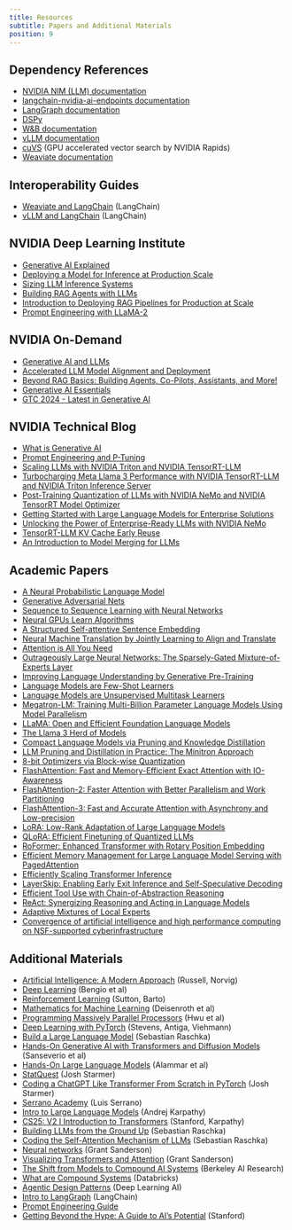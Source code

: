 ```yaml
---
title: Resources
subtitle: Papers and Additional Materials
position: 9
---
```


<h2>Dependency References</h2>

- [NVIDIA NIM (LLM) documentation](https://docs.nvidia.com/nim/large-language-models/latest/introduction.html)
- [langchain-nvidia-ai-endpoints documentation](https://python.langchain.com/docs/integrations/providers/nvidia/)
- [LangGraph documentation](https://langchain-ai.github.io/langgraph/tutorials/introduction/)
- [DSPy](https://dspy.ai/)
- [W&B documentation](https://docs.wandb.ai/ref/python/)
- [vLLM documentation](https://docs.vllm.ai/en/latest/)
- [cuVS](https://docs.rapids.ai/api/cuvs/stable/) (GPU accelerated vector search by NVIDIA Rapids)
- [Weaviate documentation](https://weaviate.io/developers/weaviate)

<h2>Interoperability Guides</h2>

- [Weaviate and LangChain](https://python.langchain.com/docs/integrations/vectorstores/weaviate/) (LangChain)
- [vLLM and LangChain](https://python.langchain.com/docs/integrations/llms/vllm/) (LangChain)

<h2>NVIDIA Deep Learning Institute</h2>

- [Generative AI Explained](https://learn.nvidia.com/courses/course-detail?course_id=course-v1:DLI+S-FX-07+V1)
- [Deploying a Model for Inference at Production Scale](https://learn.nvidia.com/courses/course-detail?course_id=course-v1:DLI+S-FX-03+V1)
- [Sizing LLM Inference Systems](https://learn.nvidia.com/courses/course-detail?course_id=course-v1:DLI+S-FX-18+V1)
- [Building RAG Agents with LLMs](https://learn.nvidia.com/courses/course-detail?course_id=course-v1:DLI+S-FX-15+V1)
- [Introduction to Deploying RAG Pipelines for Production at Scale](https://learn.nvidia.com/courses/course-detail?course_id=course-v1:DLI+S-FX-19+V1)
- [Prompt Engineering with LLaMA-2](https://learn.nvidia.com/courses/course-detail?course_id=course-v1:DLI+S-FX-12+V1)

<h2>NVIDIA On-Demand</h2>

- [Generative AI and LLMs](https://www.nvidia.com/en-us/on-demand/playlist/playList-c4975714-66b6-4e95-afc9-c1274a98b8e7/?ncid=em-even-256154&nvweb_e=MasbaNbcu3IbwKJNe4R_xbgjNSDB1FtQ2FYbeOTO3_T3kcNYhShm3fRsakNiPHEdrjRkjCuMO0jqS19pDoOdVA&mkt_tok=MTU2LU9GTi03NDIAAAGWq5H0zvfrnZSnvTIz4p04UXnj-64F7S9iQCHtLE4D7tN0Q-46pfULxcobfKLG8h6yVyOEdc3RCoFNwUqxNYpcTzgmavtcXv5POiw88JXk86AwqKIpbQY)
- [Accelerated LLM Model Alignment and Deployment](https://www.nvidia.com/en-us/on-demand/session/gtc24-dlit61739/)
- [Beyond RAG Basics: Building Agents, Co-Pilots, Assistants, and More!](https://www.nvidia.com/en-us/on-demand/session/gtc24-s62533/?ncid=em-nurt-357883&mkt_tok=MTU2LU9GTi03NDIAAAGWcw69qcOLICDwzc5k1q4fHjE99s7tpt355Ckin2E7NvN0R9_19wuU_65jAp4CubV85JY-DRDMEFXuFo0ek6nPExWYghHfPtB2m9B2IrFeFeyeE4BuYNI)
- [Generative AI Essentials](https://www.nvidia.com/en-us/ai-data-science/generative-ai/video-sessions-accelerated-development/?ncid=em-nurt-269499&mkt_tok=MTU2LU9GTi03NDIAAAGWcw69qam-BVUHdn8F4tVRrNIwk13Zq9Bjwt4BmoQizeMT-UpE0bX7CF9oYjPpT_JyzEu7k-EhtkJrY4NGI6szhS6F58MX58c2tXZulioli0OCNC5dO-o)
- [GTC 2024 - Latest in Generative AI](https://www.nvidia.com/en-us/on-demand/playlist/playList-4f66703b-30b6-4b46-b906-8d18623360ba/?ncid=em-nurt-508206&mkt_tok=MTU2LU9GTi03NDIAAAGWcw69qXvl-vMKaHc2mv2rUhRH2GMhdXxtd7ACJV5dQDxhWqmDj7okkXie55OK8wFOgRXUq2OQCWvBe3TJvNxQdnRFxYdY0PygnXhqVHu_vFA6vDWiDno)

<h2>NVIDIA Technical Blog</h2>

- [What is Generative AI](https://www.nvidia.com/en-us/glossary/generative-ai/)
- [Prompt Engineering and P-Tuning](https://developer.nvidia.com/blog/an-introduction-to-large-language-models-prompt-engineering-and-p-tuning/)
- [Scaling LLMs with NVIDIA Triton and NVIDIA TensorRT-LLM](https://developer.nvidia.com/blog/scaling-llms-with-nvidia-triton-and-nvidia-tensorrt-llm-using-kubernetes/)
- [Turbocharging Meta Llama 3 Performance with NVIDIA TensorRT-LLM and NVIDIA Triton Inference Server](https://developer.nvidia.com/blog/turbocharging-meta-llama-3-performance-with-nvidia-tensorrt-llm-and-nvidia-triton-inference-server/)
- [Post-Training Quantization of LLMs with NVIDIA NeMo and NVIDIA TensorRT Model Optimizer](https://developer.nvidia.com/blog/post-training-quantization-of-llms-with-nvidia-nemo-and-nvidia-tensorrt-model-optimizer/)
- [Getting Started with Large Language Models for Enterprise Solutions](https://developer.nvidia.com/blog/getting-started-with-large-language-models-for-enterprise-solutions/)
- [Unlocking the Power of Enterprise-Ready LLMs with NVIDIA NeMo](https://developer.nvidia.com/blog/unlocking-the-power-of-enterprise-ready-llms-with-nemo/)
- [TensorRT-LLM KV Cache Early Reuse](https://developer.nvidia.com/blog/5x-faster-time-to-first-token-with-nvidia-tensorrt-llm-kv-cache-early-reuse/)
- [An Introduction to Model Merging for LLMs](https://developer.nvidia.com/blog/an-introduction-to-model-merging-for-llms/)

<h2>Academic Papers</h2>

- [A Neural Probabilistic Language Model](https://www.jmlr.org/papers/volume3/bengio03a/bengio03a.pdf)
- [Generative Adversarial Nets](https://arxiv.org/abs/1406.2661)
- [Sequence to Sequence Learning with Neural Networks](https://arxiv.org/pdf/1409.3215)
- [Neural GPUs Learn Algorithms](https://arxiv.org/abs/1511.08228)
- [A Structured Self-attentive Sentence Embedding](https://arxiv.org/pdf/1703.03130)
- [Neural Machine Translation by Jointly Learning to Align and Translate](https://arxiv.org/abs/1409.0473)
- [Attention is All You Need](https://arxiv.org/abs/1706.03762)
- [Outrageously Large Neural Networks: The Sparsely-Gated Mixture-of-Experts Layer](https://arxiv.org/abs/1701.06538)
- [Improving Language Understanding by Generative Pre-Training](https://cdn.openai.com/research-covers/language-unsupervised/language_understanding_paper.pdf)
- [Language Models are Few-Shot Learners](https://arxiv.org/abs/2005.14165)
- [Language Models are Unsupervised Multitask Learners](https://cdn.openai.com/better-language-models/language_models_are_unsupervised_multitask_learners.pdf)
- [Megatron-LM: Training Multi-Billion Parameter Language Models Using Model Parallelism](https://arxiv.org/abs/1909.08053)
- [LLaMA: Open and Efficient Foundation Language Models](https://arxiv.org/abs/2302.13971)
- [The Llama 3 Herd of Models](https://arxiv.org/pdf/2407.21783)
- [Compact Language Models via Pruning and Knowledge Distillation](https://arxiv.org/abs/2407.14679v1)
- [LLM Pruning and Distillation in Practice: The Minitron Approach](https://arxiv.org/pdf/2408.11796)
- [8-bit Optimizers via Block-wise Quantization](https://arxiv.org/abs/2110.02861)
- [FlashAttention: Fast and Memory-Efficient Exact Attention with IO-Awareness](https://arxiv.org/abs/2205.14135)
- [FlashAttention-2: Faster Attention with Better Parallelism and Work Partitioning](https://arxiv.org/abs/2307.08691)
- [FlashAttention-3: Fast and Accurate Attention with Asynchrony and Low-precision](https://arxiv.org/pdf/2407.08608)
- [LoRA: Low-Rank Adaptation of Large Language Models](https://arxiv.org/abs/2106.09685)
- [QLoRA: Efficient Finetuning of Quantized LLMs](https://arxiv.org/abs/2305.14314)
- [RoFormer: Enhanced Transformer with Rotary Position Embedding](https://arxiv.org/abs/2104.09864)
- [Efficient Memory Management for Large Language Model Serving with PagedAttention](https://arxiv.org/pdf/2309.06180)
- [Efficiently Scaling Transformer Inference](https://arxiv.org/pdf/2211.05102)
- [LayerSkip: Enabling Early Exit Inference and Self-Speculative Decoding](https://arxiv.org/pdf/2404.16710)
- [Efficient Tool Use with Chain-of-Abstraction Reasoning](https://arxiv.org/abs/2401.17464)
- [ReAct: Synergizing Reasoning and Acting in Language Models](https://arxiv.org/abs/2210.03629)
- [Adaptive Mixtures of Local Experts](https://www.cs.toronto.edu/~fritz/absps/jjnh91.pdf)
- [Convergence of artificial intelligence and high performance computing on NSF-supported cyberinfrastructure](https://journalofbigdata.springeropen.com/articles/10.1186/s40537-020-00361-2)

<h2>Additional Materials</h2>

- [Artificial Intelligence: A Modern Approach](https://www.google.com/books/edition/Artificial_Intelligence/koFptAEACAAJ?hl=en) (Russell, Norvig)
- [Deep Learning](https://www.deeplearningbook.org/) (Bengio et al)
- [Reinforcement Learning](https://www.google.com/books/edition/Reinforcement_Learning_second_edition/uWV0DwAAQBAJ?hl=en&gbpv=0) (Sutton, Barto)
- [Mathematics for Machine Learning](https://mml-book.github.io/) (Deisenroth et al)
- [Programming Massively Parallel Processors](https://www.google.com/books/edition/Programming_Massively_Parallel_Processor/uXrSzgEACAAJ?hl=en) (Hwu et al)
- [Deep Learning with PyTorch](https://www.manning.com/books/deep-learning-with-pytorch) (Stevens, Antiga, Viehmann)
- [Build a Large Language Model](https://www.manning.com/books/build-a-large-language-model-from-scratch) (Sebastian Raschka)
- [Hands-On Generative AI with Transformers and Diffusion Models](https://www.oreilly.com/library/view/hands-on-generative-ai/9781098149239/) (Sanseverio et al)
- [Hands-On Large Language Models](https://www.oreilly.com/library/view/hands-on-large-language/9781098150952/) (Alammar et al)
- [StatQuest](https://www.youtube.com/@statquest) (Josh Starmer)
- [Coding a ChatGPT Like Transformer From Scratch in PyTorch](https://youtu.be/C9QSpl5nmrY?si=K1vbKeIhbZuhWDu9) (Josh Starmer)
- [Serrano Academy](https://www.youtube.com/@SerranoAcademy) (Luis Serrano)
- [Intro to Large Language Models](https://youtu.be/zjkBMFhNj_g?si=0P7JK2_WB6EV6iBg) (Andrej Karpathy)
- [CS25: V2 I Introduction to Transformers](https://youtu.be/XfpMkf4rD6E?si=_dh7yUntYIeest07) (Stanford, Karpathy)
- [Building LLMs from the Ground Up](https://youtu.be/quh7z1q7-uc?si=XHoADXdtTc-izVKg) (Sebastian Raschka)
- [Coding the Self-Attention Mechanism of LLMs](https://sebastianraschka.com/blog/2023/self-attention-from-scratch.html) (Sebastian Raschka)
- [Neural networks](https://youtube.com/playlist?list=PLZHQObOWTQDNU6R1_67000Dx_ZCJB-3pi&si=rIh_wk3JmY1x9MIf) (Grant Sanderson)
- [Visualizing Transformers and Attention](https://youtu.be/KJtZARuO3JY?si=yjhZ7An6uigCVeqE) (Grant Sanderson)
- [The Shift from Models to Compound AI Systems](https://bair.berkeley.edu/blog/2024/02/18/compound-ai-systems/) (Berkeley AI Research)
- [What are Compound Systems](https://www.databricks.com/glossary/compound-ai-systems) (Databricks)
- [Agentic Design Patterns](https://www.deeplearning.ai/the-batch/how-agents-can-improve-llm-performance/?ref=dl-staging-website.ghost.io) (Deep Learning AI)
- [Intro to LangGraph](https://academy.langchain.com/courses/intro-to-langgraph) (LangChain)
- [Prompt Engineering Guide](https://www.promptingguide.ai/)
- [Getting Beyond the Hype: A Guide to AI’s Potential](https://online.stanford.edu/getting-beyond-hype-guide-ais-potential) (Stanford)
